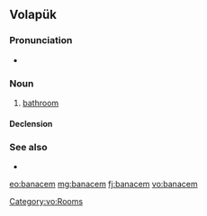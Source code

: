 ==Volapük==

===Pronunciation===
* {{IPA|/ba.naˈtʃem/|lang=vo}}

===Noun===
{{vo-noun}}

# [[bathroom]] {{gloss|containing a bathtub}}

====Declension====
{{vo-decl-noun}}

===See also===
* {{l|vo|tvalet}}

[[Category:vo:Rooms]]

[[eo:banacem]]
[[mg:banacem]]
[[fj:banacem]]
[[vo:banacem]]